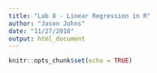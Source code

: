 ```yaml
---
title: "Lab 8 - Linear Regression in R"
author: "Jason Johns"
date: "11/27/2018"
output: html_document
---
```


```r
knitr::opts_chunk$set(echo = TRUE)
```

